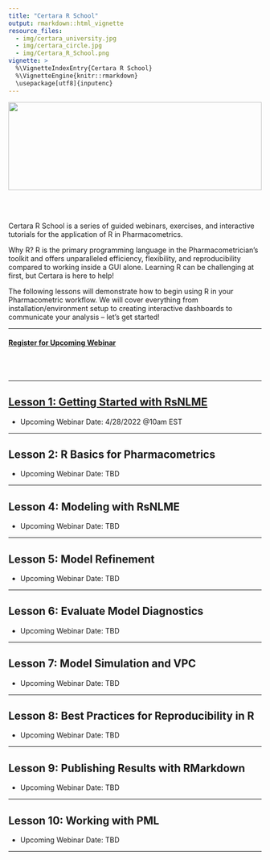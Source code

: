 ```yaml
---
title: "Certara R School"
output: rmarkdown::html_vignette
resource_files:
  - img/certara_university.jpg
  - img/certara_circle.jpg
  - img/Certara_R_School.png
vignette: >
  %\VignetteIndexEntry{Certara R School}
  %\VignetteEngine{knitr::rmarkdown}
  \usepackage[utf8]{inputenc}
---
```


<img src='img/Certara_R_School.png' align="center" height="175" style = "width:100%;"/>

<br></br>

Certara R School is a series of guided webinars, exercises, and interactive tutorials for the application of R in Pharmacometrics. 

Why R? R is the primary programming language in the Pharmacometrician's toolkit and offers unparalleled efficiency, flexibility, and reproducibility compared to working inside a GUI alone.  Learning R can be challenging at first, but Certara is here to help!

The following lessons will demonstrate how to begin using R in your Pharmacometric workflow. We will cover everything from installation/environment setup to creating interactive dashboards to communicate your analysis – let’s get started!

---

#### [Register for Upcoming Webinar](https://certara.zoom.us/webinar/register/WN_6AsyPfjGRMGLpCw1RIboTQ)

<br></br>

---

## [Lesson 1: Getting Started with RsNLME](lesson_1.html)

* Upcoming Webinar Date: 4/28/2022 @10am EST

---

## Lesson 2: R Basics for Pharmacometrics

* Upcoming Webinar Date: TBD

---

## Lesson 4: Modeling with RsNLME

* Upcoming Webinar Date: TBD

---

## Lesson 5: Model Refinement

* Upcoming Webinar Date: TBD

---

## Lesson 6: Evaluate Model Diagnostics

* Upcoming Webinar Date: TBD

---

## Lesson 7: Model Simulation and VPC

* Upcoming Webinar Date: TBD

---

## Lesson 8: Best Practices for Reproducibility in R

* Upcoming Webinar Date: TBD

---

## Lesson 9: Publishing Results with RMarkdown

* Upcoming Webinar Date: TBD

---

## Lesson 10: Working with PML

* Upcoming Webinar Date: TBD

---

